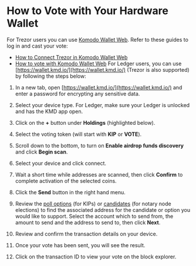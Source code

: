 

# How to Vote with Your Hardware Wallet

For Trezor users you can use [Komodo Wallet Web](https://app.atomicdex.io/). Refer to these guides to log in and cast your vote:

* [How to Connect Trezor in Komodo Wallet Web](https://forum.komodoplatform.com/t/how-to-connect-trezor-in-atomicdex-web/663)
* [How to vote with Komodo Wallet Web](https://forum.komodoplatform.com/t/how-to-vote-with-atomicdex-web-webdex/671)
For Ledger users, you can use [https://wallet.kmd.io/](https://wallet.kmd.io/) \(Trezor is also supported\) by following the steps below:

1. In a new tab, open [https://wallet.kmd.io/](https://wallet.kmd.io/) and enter a password for encrypting any sensitive data.

<OptimizedImage title="How to Vote with Your Hardware Wallet" src={voteHardwareWallet1} alt="How to Vote with Your Hardware Wallet" />

2. Select your device type. For Ledger, make sure your Ledger is unlocked and has the KMD app open.

<OptimizedImage title="How to Vote with Your Hardware Wallet" src={voteHardwareWallet2} alt="How to Vote with Your Hardware Wallet" />

3. Click on the **+** button under **Holdings** \(highlighted below\).

<OptimizedImage title="How to Vote with Your Hardware Wallet" src={voteHardwareWallet3} alt="How to Vote with Your Hardware Wallet" />

4. Select the voting token \(will start with **KIP** or **VOTE**\).

<OptimizedImage title="How to Vote with Your Hardware Wallet" src={voteHardwareWallet4} alt="How to Vote with Your Hardware Wallet" />

5. Scroll down to the bottom, to turn on **Enable airdrop funds discovery** and click **Begin scan**.

<OptimizedImage title="How to Vote with Your Hardware Wallet" src={voteHardwareWallet5} alt="How to Vote with Your Hardware Wallet" />

6. Select your device and click connect.

<OptimizedImage title="How to Vote with Your Hardware Wallet" src={voteHardwareWallet6} alt="How to Vote with Your Hardware Wallet" />

7. Wait a short time while addresses are scanned, then click **Confirm** to complete activation of the selected coins.

<OptimizedImage title="How to Vote with Your Hardware Wallet" src={voteHardwareWallet7} alt="How to Vote with Your Hardware Wallet" />

8. Click the **Send** button in the right hand menu.

<OptimizedImage title="How to Vote with Your Hardware Wallet" src={voteHardwareWallet8} alt="How to Vote with Your Hardware Wallet" />

9. Review the [poll options](https://github.com/KomodoPlatform/kips) \(for KIPs\) or [candidates](https://github.com/KomodoPlatform/notaryNodes) \(for notary node elections\) to find the associated address for the candidate or option you would like to support. Select the account which to send from, the amount to send and the address to send to, then click **Next**.

<OptimizedImage title="How to Vote with Your Hardware Wallet" src={voteHardwareWallet9} alt="How to Vote with Your Hardware Wallet" />

10. Review and confirm the transaction details on your device.

<OptimizedImage title="How to Vote with Your Hardware Wallet" src={voteHardwareWallet10} alt="How to Vote with Your Hardware Wallet" />

11. Once your vote has been sent, you will see the result.

<OptimizedImage title="How to Vote with Your Hardware Wallet" src={voteHardwareWallet11} alt="How to Vote with Your Hardware Wallet" />

12. Click on the transaction ID to view your vote on the block explorer.

<OptimizedImage title="How to Vote with Your Hardware Wallet" src={voteHardwareWallet12} alt="How to Vote with Your Hardware Wallet" />